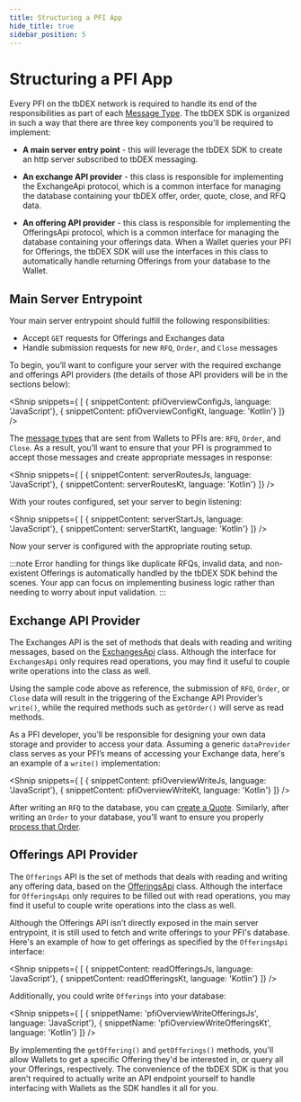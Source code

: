 ```yaml
---
title: Structuring a PFI App
hide_title: true
sidebar_position: 5
---
```



<LanguageSwitcher languages="JavaScript, Kotlin"/>

# Structuring a PFI App

Every PFI on the tbDEX network is required to handle its end of the responsibilities as part of each [Message Type](/docs/tbdex/message-types). The tbDEX SDK is organized in such a way that there are three key components you'll be required to implement:

* **A main server entry point** - this will leverage the tbDEX SDK to create an http server subscribed to tbDEX messaging.

* **An exchange API provider** - this class is responsible for implementing the ExchangeApi protocol, which is a common interface for managing the database containing your tbDEX offer, order, quote, close, and RFQ data.

* **An offering API provider** - this class is responsible for implementing the OfferingsApi protocol, which is a common interface for managing the database containing your offerings data. When a Wallet queries your PFI for Offerings, the tbDEX SDK will use the interfaces in this class to automatically handle returning Offerings from your database to the Wallet.


## Main Server Entrypoint

Your main server entrypoint should fulfill the following responsibilities:

* Accept `GET` requests for Offerings and Exchanges data
* Handle submission requests for new `RFQ`, `Order`, and `Close` messages

To begin, you’ll want to configure your server with the required exchange and offerings API providers (the details of those API providers will be in the sections below):

<Shnip snippets={
  [
    { snippetContent: pfiOverviewConfigJs, language: 'JavaScript'},
    { snippetContent: pfiOverviewConfigKt, language: 'Kotlin'}
  ]} />

The [message types](/docs/tbdex/message-types) that are sent from Wallets to PFIs are: `RFQ`, `Order`, and `Close`. 
As a result, you’ll want to ensure that your PFI is programmed to accept those messages and create appropriate messages in response:

<Shnip snippets={
  [
    { snippetContent: serverRoutesJs, language: 'JavaScript'},
    { snippetContent: serverRoutesKt, language: 'Kotlin'}
  ]} />

With your routes configured, set your server to begin listening:

<Shnip snippets={
  [
    { snippetContent: serverStartJs, language: 'JavaScript'},
    { snippetContent: serverStartKt, language: 'Kotlin'}
  ]} />

Now your server is configured with the appropriate routing setup.

:::note
Error handling for things like duplicate RFQs, invalid data, and non-existent Offerings is automatically handled by the tbDEX SDK behind the scenes. Your app can focus on implementing business logic rather than needing to worry about input validation.
:::

## Exchange API Provider

The Exchanges API is the set of methods that deals with reading and writing messages, based on the [ExchangesApi](https://tbd54566975.github.io/tbdex-js/interfaces/_tbdex_http_server.ExchangesApi.html) class. 
Although the interface for `ExchangesApi` only requires read operations, you may find it useful to couple write operations into the class as well. 

Using the sample code above as reference, the submission of `RFQ`, `Order`, or `Close` data will result in the triggering of the Exchange API Provider’s `write()`, while the required methods such as `getOrder()` will serve as read methods. 

As a PFI developer, you’ll be responsible for designing your own data storage and provider to access your data. 
Assuming a generic `dataProvider` class serves as your PFI’s means of accessing your Exchange data, here's an example of a `write()` implementation:

<Shnip snippets={
  [
    { snippetContent: pfiOverviewWriteJs, language: 'JavaScript'},
    { snippetContent: pfiOverviewWriteKt, language: 'Kotlin'}
  ]} />

After writing an `RFQ` to the database, you can [create a Quote](/docs/tbdex/pfi/creating-quotes). 
Similarly, after writing an `Order` to your database, you’ll want to ensure you properly [process that Order](/docs/tbdex/pfi/processing-orders).


## Offerings API Provider

The `Offerings` API is the set of methods that deals with reading and writing any offering data, based on the [OfferingsApi](https://tbd54566975.github.io/tbdex-js/interfaces/_tbdex_http_server.OfferingsApi.html) class. Although the interface for `OfferingsApi` only requires to be filled out with read operations, you may find it useful to couple write operations into the class as well. 

Although the Offerings API isn’t directly exposed in the main server entrypoint, it is still used to fetch and write offerings to your PFI's database. 
Here's an example of how to get offerings as specified by the `OfferingsApi` interface:

<Shnip snippets={
  [
    { snippetContent: readOfferingsJs, language: 'JavaScript'},
    { snippetContent: readOfferingsKt, language: 'Kotlin'}
  ]} />

Additionally, you could write `Offerings` into your database:

<Shnip snippets={
  [
    { snippetName: 'pfiOverviewWriteOfferingsJs', language: 'JavaScript'},
    { snippetName: 'pfiOverviewWriteOfferingsKt', language: 'Kotlin'}
  ]} />

By implementing the `getOffering()` and `getOfferings()` methods, you'll allow Wallets to get a specific Offering they'd be interested in, or query all your Offerings, respectively. The convenience of the tbDEX SDK is that you aren't required to actually write an API endpoint yourself to handle interfacing with Wallets as the SDK handles it all for you.